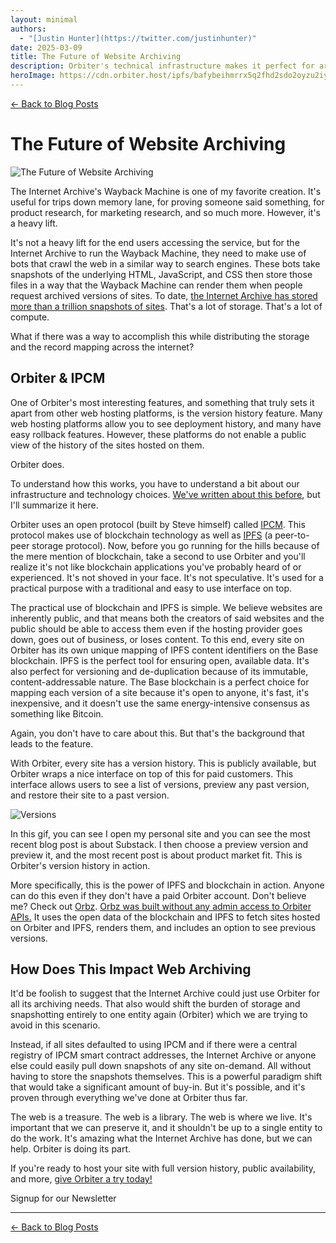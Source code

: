 ```yaml
---
layout: minimal
authors:
  - "[Justin Hunter](https://twitter.com/justinhunter)"
date: 2025-03-09
title: The Future of Website Archiving
description: Orbiter's technical infrastructure makes it perfect for archiving
heroImage: https://cdn.orbiter.host/ipfs/bafybeihmrrx5q2fhd2sdo2oyzu2iypn665wlpnoaumfc7okos5ee4qmibq
---
```



[← Back to Blog Posts](/blog)

# The Future of Website Archiving

![The Future of Website Archiving](https://cdn.orbiter.host/ipfs/bafybeihmrrx5q2fhd2sdo2oyzu2iypn665wlpnoaumfc7okos5ee4qmibq)

The Internet Archive's Wayback Machine is one of my favorite creation. It's useful for trips down memory lane, for proving someone said something, for product research, for marketing research, and so much more. However, it's a heavy lift.

It's not a heavy lift for the end users accessing the service, but for the Internet Archive to run the Wayback Machine, they need to make use of bots that crawl the web in a similar way to search engines. These bots take snapshots of the underlying HTML, JavaScript, and CSS then store those files in a way that the Wayback Machine can render them when people request archived versions of sites. To date, [the Internet Archive has stored more than a trillion snapshots of sites](https://web.archive.org/details/waybacksummary). That's a lot of storage. That's a lot of compute.

What if there was a way to accomplish this while distributing the storage and the record mapping across the internet?

## Orbiter & IPCM

One of Orbiter's most interesting features, and something that truly sets it apart from other web hosting platforms, is the version history feature. Many web hosting platforms allow you to see deployment history, and many have easy rollback features. However, these platforms do not enable a public view of the history of the sites hosted on them.

Orbiter does.

To understand how this works, you have to understand a bit about our infrastructure and technology choices. [We've written about this before](https://orbiter.host/blog/how-we-use-blockchain-behind-the-scenes), but I'll summarize it here.

Orbiter uses an open protocol (built by Steve himself) called [IPCM](https://ipcm.dev). This protocol makes use of blockchain technology as well as [IPFS](https://ipfs.io) (a peer-to-peer storage protocol). Now, before you go running for the hills because of the mere mention of blockchain, take a second to use Orbiter and you'll realize it's not like blockchain applications you've probably heard of or experienced. It's not shoved in your face. It's not speculative. It's used for a practical purpose with a traditional and easy to use interface on top.

The practical use of blockchain and IPFS is simple. We believe websites are inherently public, and that means both the creators of said websites and the public should be able to access them even if the hosting provider goes down, goes out of business, or loses content. To this end, every site on Orbiter has its own unique mapping of IPFS content identifiers on the Base blockchain. IPFS is the perfect tool for ensuring open, available data. It's also perfect for versioning and de-duplication because of its immutable, content-addressable nature. The Base blockchain is a perfect choice for mapping each version of a site because it's open to anyone, it's fast, it's inexpensive, and it doesn't use the same energy-intensive consensus as something like Bitcoin.

Again, you don't have to care about this. But that's the background that leads to the feature.

With Orbiter, every site has a version history. This is publicly available, but Orbiter wraps a nice interface on top of this for paid customers. This interface allows users to see a list of versions, preview any past version, and restore their site to a past version.

![Versions](https://cdn.orbiter.host/ipfs/bafybeihbwiw3q7atstc3ifxrjhnkktfxkclrag5gxvxdse6vvb2f3onzoe)

In this gif, you can see I open my personal site and you can see the most recent blog post is about Substack. I then choose a preview version and preview it, and the most recent post is about product market fit. This is Orbiter's version history in action.

More specifically, this is the power of IPFS and blockchain in action. Anyone can do this even if they don't have a paid Orbiter account. Don't believe me? Check out [Orbz](https://orbz.fun). [Orbz was built without any admin access to Orbiter APIs.](https://orbiter.host/blog/how-orbz-built-a-modern-version-of-stumbleupon-with-orbiter) It uses the open data of the blockchain and IPFS to fetch sites hosted on Orbiter and IPFS, renders them, and includes an option to see previous versions.

## How Does This Impact Web Archiving

It'd be foolish to suggest that the Internet Archive could just use Orbiter for all its archiving needs. That also would shift the burden of storage and snapshotting entirely to one entity again (Orbiter) which we are trying to avoid in this scenario.

Instead, if all sites defaulted to using IPCM and if there were a central registry of IPCM smart contract addresses, the Internet Archive or anyone else could easily pull down snapshots of any site on-demand. All without having to store the snapshots themselves. This is a powerful paradigm shift that would take a significant amount of buy-in. But it's possible, and it's proven through everything we've done at Orbiter thus far.

The web is a treasure. The web is a library. The web is where we live. It's important that we can preserve it, and it shouldn't be up to a single entity to do the work. It's amazing what the Internet Archive has done, but we can help. Orbiter is doing its part.

If you're ready to host your site with full version history, public availability, and more, [give Orbiter a try today!](https://orbiter.host/pricing)

<div className="flex items-center flex-col gap-2 justify-center">
	<p className="font-bold">Signup for our Newsletter</p>
	<NewsletterForm />
</div>

---

[← Back to Blog Posts](/blog)
